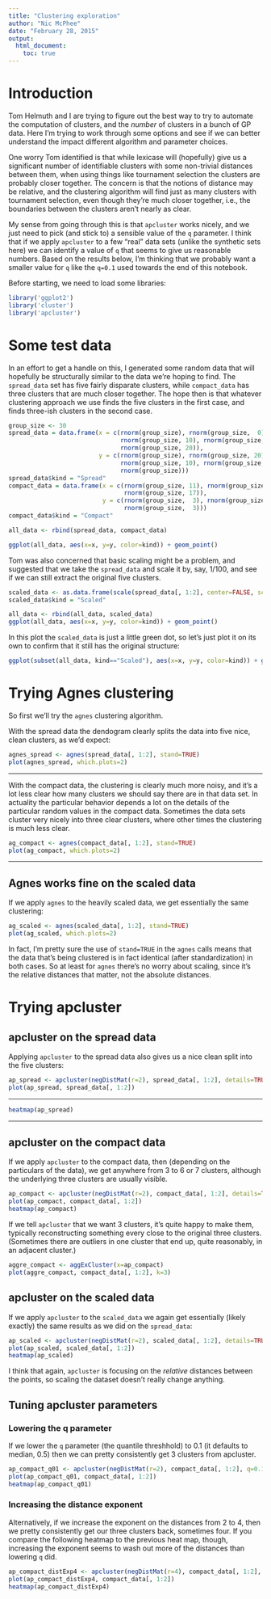 ```yaml
---
title: "Clustering exploration"
author: "Nic McPhee"
date: "February 28, 2015"
output: 
  html_document:
    toc: true
---
```


# Introduction

Tom Helmuth and I are trying to figure out the best way to try to automate the computation of clusters, and the _number_ of clusters in a bunch of GP data. Here I'm trying to work through some options and see if we can better understand the impact different algorithm and parameter choices.

One worry Tom identified is that while lexicase will (hopefully) give us a significant number of identifiable clusters with some non-trivial distances between them, when using things like tournament selection the clusters are probably closer together. The concern is that the notions of distance may be relative, and the clustering algorithm will find just as many clusters with tournament selection, even though they're much closer together, i.e., the boundaries between the clusters aren't nearly as clear.

My sense from going through this is that `apcluster` works nicely, and we just need to pick (and stick to) a sensible value of the `q` parameter. I think that if we apply `apcluster` to a few "real" data sets (unlike the synthetic sets here) we can identify a value of `q` that seems to give us reasonable numbers. Based on the results below, I'm thinking that we probably want a smaller value for `q` like the `q=0.1` used towards the end of this notebook.

Before starting, we need to load some libraries:

```r
library('ggplot2')
library('cluster')
library('apcluster')
```

# Some test data

In an effort to get a handle on this, I generated some random data that will hopefully be structurally similar to the data we're hoping to find. The `spread_data` set has five fairly disparate clusters, while `compact_data` has three clusters that are much closer together. The hope then is that whatever clustering approach we use finds the five clusters in the first case, and finds three-ish clusters in the second case.

```r
group_size <- 30
spread_data = data.frame(x = c(rnorm(group_size), rnorm(group_size,  0), 
                               rnorm(group_size, 10), rnorm(group_size, 20), 
                               rnorm(group_size, 20)), 
                         y = c(rnorm(group_size), rnorm(group_size, 20), 
                               rnorm(group_size, 10), rnorm(group_size, 20), 
                               rnorm(group_size)))
spread_data$kind = "Spread"
compact_data = data.frame(x = c(rnorm(group_size, 11), rnorm(group_size, 14), 
                                rnorm(group_size, 17)), 
                          y = c(rnorm(group_size,  3), rnorm(group_size,  6), 
                                rnorm(group_size,  3)))
compact_data$kind = "Compact"

all_data <- rbind(spread_data, compact_data)

ggplot(all_data, aes(x=x, y=y, color=kind)) + geom_point()
```

Tom was also concerned that basic scaling might be a problem, and suggested that we take the `spread_data` and scale it by, say, 1/100, and see if we can still extract the original five clusters.

```r
scaled_data <- as.data.frame(scale(spread_data[, 1:2], center=FALSE, scale=c(100, 100)))
scaled_data$kind = "Scaled"

all_data <- rbind(all_data, scaled_data)
ggplot(all_data, aes(x=x, y=y, color=kind)) + geom_point()
```

In this plot the `scaled_data` is just a little green dot, so let's just plot it on its own to confirm that it still has the original structure:
```r
ggplot(subset(all_data, kind=="Scaled"), aes(x=x, y=y, color=kind)) + geom_point()
```

# Trying Agnes clustering

So first we'll try the `agnes` clustering algorithm.

With the spread data the dendogram clearly splits the data into five nice, clean clusters, as we'd expect:

```r
agnes_spread <- agnes(spread_data[, 1:2], stand=TRUE)
plot(agnes_spread, which.plots=2)
```

---

With the compact data, the clustering is clearly much more noisy, and it's a lot less clear how many clusters we should say there are in that data set. In actuality the particular behavior depends a lot on the details of the particular random values in the compact data. Sometimes the data sets cluster very nicely into three clear clusters, where other times the clustering is much less clear.

```r
ag_compact <- agnes(compact_data[, 1:2], stand=TRUE)
plot(ag_compact, which.plots=2)
```

---

## Agnes works fine on the scaled data

If we apply `agnes` to the heavily scaled data, we get essentially the same clustering:

```r
ag_scaled <- agnes(scaled_data[, 1:2], stand=TRUE)
plot(ag_scaled, which.plots=2)
```

In fact, I'm pretty sure the use of `stand=TRUE` in the `agnes` calls means that the data that's being clustered is in fact identical (after standardization) in both cases. So at least for `agnes` there's no worry about scaling, since it's the relative distances that matter, not the absolute distances.

# Trying apcluster

## apcluster on the spread data

Applying `apcluster` to the spread data also gives us a nice clean split into the five clusters:

```r
ap_spread <- apcluster(negDistMat(r=2), spread_data[, 1:2], details=TRUE)
plot(ap_spread, spread_data[, 1:2])
```

---

```r
heatmap(ap_spread)
```

---

## apcluster on the compact data

If we apply `apcluster` to the compact data, then (depending on the particulars of the data), we get anywhere from 3 to 6 or 7 clusters, although the underlying three clusters are usually visible.

```r
ap_compact <- apcluster(negDistMat(r=2), compact_data[, 1:2], details=TRUE)
plot(ap_compact, compact_data[, 1:2])
heatmap(ap_compact)
```

If we tell `apcluster` that we want 3 clusters, it's quite happy to make them, typically reconstructing something every close to the original three clusters. (Sometimes there are outliers in one cluster that end up, quite reasonably, in an adjacent cluster.)

```r
aggre_compact <- aggExCluster(x=ap_compact)
plot(aggre_compact, compact_data[, 1:2], k=3)
```

## apcluster on the scaled data

If we apply `apcluster` to the `scaled_data` we again get essentially (likely exactly) the same results as we did on the `spread_data`:

```r
ap_scaled <- apcluster(negDistMat(r=2), scaled_data[, 1:2], details=TRUE)
plot(ap_scaled, scaled_data[, 1:2])
heatmap(ap_scaled)
```

I think that again, `apcluster` is focusing on the _relative_ distances between the points, so scaling the dataset doesn't really change anything.

## Tuning apcluster parameters

### Lowering the q parameter

If we lower the `q` parameter (the quantile threshhold) to 0.1 (it defaults to median, 0.5) then we can pretty consistently get 3 clusters from apcluster.

```r
ap_compact_q01 <- apcluster(negDistMat(r=2), compact_data[, 1:2], q=0.1, details=TRUE)
plot(ap_compact_q01, compact_data[, 1:2])
heatmap(ap_compact_q01)
```

### Increasing the distance exponent

Alternatively, if we increase the exponent on the distances from 2 to 4, then we pretty consistently get our three clusters back, sometimes four. If you compare the following heatmap to the previous heat map, though, increasing the exponent seems to wash out more of the distances than lowering `q` did.

```r
ap_compact_distExp4 <- apcluster(negDistMat(r=4), compact_data[, 1:2], details=TRUE)
plot(ap_compact_distExp4, compact_data[, 1:2])
heatmap(ap_compact_distExp4)
```
